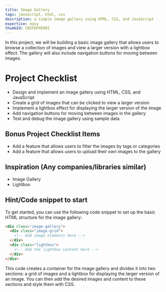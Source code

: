 ```yaml
---
title: Image Gallery
tags: javascript, html, css
description: a simple image gallery using HTML, CSS, and JavaScript
expertise: easy
thumbId: CN2FEPXERRI
---
```


In this project, we will be building a basic image gallery that allows users to browse a collection of images and view a larger version with a lightbox effect. The gallery will also include navigation buttons for moving between images.

<h1>Project Checklist</h1>
<ul>
  <li>Design and implement an image gallery using HTML, CSS, and JavaScript</li>
  <li>Create a grid of images that can be clicked to view a larger version</li>
  <li>
    Implement a lightbox effect for displaying the larger version of the image
  </li>
  <li>Add navigation buttons for moving between images in the gallery</li>
  <li>Test and debug the image gallery using sample data</li>
</ul>
<h2>Bonus Project Checklist Items</h2>
<ul>
  <li>
    Add a feature that allows users to filter the images by tags or categories
  </li>
  <li>
    Add a feature that allows users to upload their own images to the gallery
  </li>
</ul>
<h2>Inspiration (Any companies/libraries similar)</h2>
<ul>
  <li>Image Gallery</li>
  <li>Lightbox</li>
</ul>
<h2>Hint/Code snippet to start</h2>
To get started, you can use the following code snippet to set up the basic HTML structure
for the image gallery:

```html
<div class="image-gallery">
  <div class="image-grid">
    <!-- Add image elements here -->
  </div>
  <div class="lightbox">
    <!-- Add the lightbox content here -->
  </div>
</div>
```

This code creates a container for the image gallery and divides it into two sections: a grid of images and a lightbox for displaying the larger version of an image. You can then add the desired images and content to these sections and style them with CSS.
